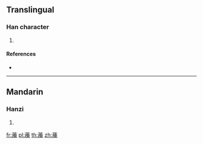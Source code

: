 {{character info/new}}
==Translingual==

===Han character===
{{Han char|rn=140|rad=艸|as=15|sn=21|four=44113|canj=TKHI}}

# {{defn|Han|sort=艸15}}

====References====
* {{Han ref|kx=1066.200|dkj=32360|hdz=53321.140|uh=85F1|ud=34289|bh=F2C7|bd=62151}}

----

==Mandarin==

===Hanzi===
{{cmn-hanzi|pin=[[huì]] ([[hui4]])|wg=hui<sup>4</sup>}}

# {{defn|lang=cmn|sort=艸15}}

[[fr:藱]]
[[pl:藱]]
[[th:藱]]
[[zh:藱]]